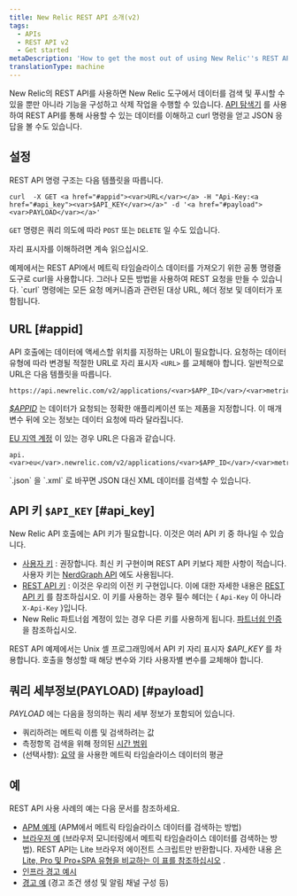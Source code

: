 ```yaml
---
title: New Relic REST API 소개(v2)
tags:
  - APIs
  - REST API v2
  - Get started
metaDescription: 'How to get the most out of using New Relic''s REST API (v2) , including a demo, setup and format requirements, and links to detailed examples.'
translationType: machine
---
```


New Relic의 REST API를 사용하면 New Relic 도구에서 데이터를 검색 및 푸시할 수 있을 뿐만 아니라 기능을 구성하고 삭제 작업을 수행할 수 있습니다. [API 탐색기](/docs/apis/rest-api-v2/api-explorer-v2/getting-started-new-relics-api-explorer) 를 사용하여 REST API를 통해 사용할 수 있는 데이터를 이해하고 curl 명령을 얻고 JSON 응답을 볼 수도 있습니다.

## 설정

REST API 명령 구조는 다음 템플릿을 따릅니다.

```
curl  -X GET <a href="#appid"><var>URL</var></a> -H "Api-Key:<a href="#api_key"><var>$API_KEY</var></a>" -d '<a href="#payload"><var>PAYLOAD</var></a>'
```

`GET` 명령은 쿼리 의도에 따라 `POST` 또는 `DELETE` 일 수도 있습니다.

자리 표시자를 이해하려면 계속 읽으십시오.

<Callout variant="tip">
  예제에서는 REST API에서 메트릭 타임슬라이스 데이터를 가져오기 위한 공통 명령줄 도구로 curl을 사용합니다. 그러나 모든 방법을 사용하여 REST 요청을 만들 수 있습니다. `curl` 명령에는 모든 요청 메커니즘과 관련된 대상 URL, 헤더 정보 및 데이터가 포함됩니다.
</Callout>

## URL [#appid]

API 호출에는 데이터에 액세스할 위치를 지정하는 URL이 필요합니다. 요청하는 데이터 유형에 따라 변경될 적절한 URL로 자리 표시자 `<URL>` 를 교체해야 합니다. 일반적으로 URL은 다음 템플릿을 따릅니다.

```
https://api.newrelic.com/v2/applications/<var>$APP_ID</var>/<var>metrics/data.json</var>
```

<var>[$APPID](/docs/apis/rest-api-v2/requirements/finding-product-id)</var> 는 데이터가 요청되는 정확한 애플리케이션 또는 제품을 지정합니다. 이 매개변수 뒤에 오는 정보는 데이터 요청에 따라 달라집니다.

[EU 지역 계정](/docs/using-new-relic/welcome-new-relic/getting-started/introduction-eu-region-data-center) 이 있는 경우 URL은 다음과 같습니다.

```
api.<var>eu</var>.newrelic.com/v2/applications/<var>$APP_ID</var>/<var>metrics/data.json</var>
```

<Callout variant="tip">
  `.json` 을 `.xml` 로 바꾸면 JSON 대신 XML 데이터를 검색할 수 있습니다.
</Callout>

## API 키 `$API_KEY` [#api_key]

New Relic API 호출에는 API 키가 필요합니다. 이것은 여러 API 키 중 하나일 수 있습니다.

* [사용자 키](/docs/apis/get-started/intro-apis/types-new-relic-api-keys#user-api-key) : 권장합니다. 최신 키 구현이며 REST API 키보다 제한 사항이 적습니다. 사용자 키는 [NerdGraph API](/docs/apis/nerdgraph/get-started/introduction-new-relic-nerdgraph) 에도 사용됩니다.
* [REST API 키](/docs/apis/get-started/intro-apis/types-new-relic-api-keys#rest-api-key) : 이것은 우리의 이전 키 구현입니다. 이에 대한 자세한 내용은 [REST API 키](/docs/apis/get-started/intro-apis/types-new-relic-api-keys#rest-api-key) 를 참조하십시오. 이 키를 사용하는 경우 필수 헤더는 &#x7B; `Api-Key` 이 아니라 `X-Api-Key` }입니다.
* New Relic 파트너쉽 계정이 있는 경우 다른 키를 사용하게 됩니다. [파트너쉽 인증](/docs/apis/rest-api-v2/get-started/admin-users-api-key-partnerships) 을 참조하십시오.

REST API 예제에서는 Unix 셸 프로그래밍에서 API 키 자리 표시자 <var>$API_KEY</var> 를 차용합니다. 호출을 형성할 때 해당 변수와 기타 사용자별 변수를 교체해야 합니다.

## 쿼리 세부정보(PAYLOAD) [#payload]

<var>PAYLOAD</var> 에는 다음을 정의하는 쿼리 세부 정보가 포함되어 있습니다.

* 쿼리하려는 메트릭 이름 및 검색하려는 값
* 측정항목 검색을 위해 정의된 [시간 범위](/docs/apis/rest-api-v2/requirements/specifying-time-range-v2)
* (선택사항): [요약](/docs/apis/rest-api-v2/requirements/calculating-average-metric-values-summarize) 을 사용한 메트릭 타임슬라이스 데이터의 평균

## 예

REST API 사용 사례의 예는 다음 문서를 참조하세요.

* [APM 예제](/docs/apis/rest-api-v2/application-examples-v2) (APM에서 메트릭 타임슬라이스 데이터를 검색하는 방법)
* [브라우저 예](/docs/apis/rest-api-v2/browser-examples-v2) (브라우저 모니터링에서 메트릭 타임슬라이스 데이터를 검색하는 방법). REST API는 Lite 브라우저 에이전트 스크립트만 반환합니다. 자세한 내용 [은 Lite, Pro 및 Pro+SPA 유형을 비교하는 이 표를 참조하십시오](/docs/browser/browser-monitoring/installation/install-browser-monitoring-agent) .
* [인프라 경고 예시](/docs/infrastructure/new-relic-infrastructure/infrastructure-alert-conditions/rest-api-calls-new-relic-infrastructure-alerts)
* [경고 예](/docs/alerts/new-relic-alerts/rest-api-alerts) (경고 조건 생성 및 알림 채널 구성 등)